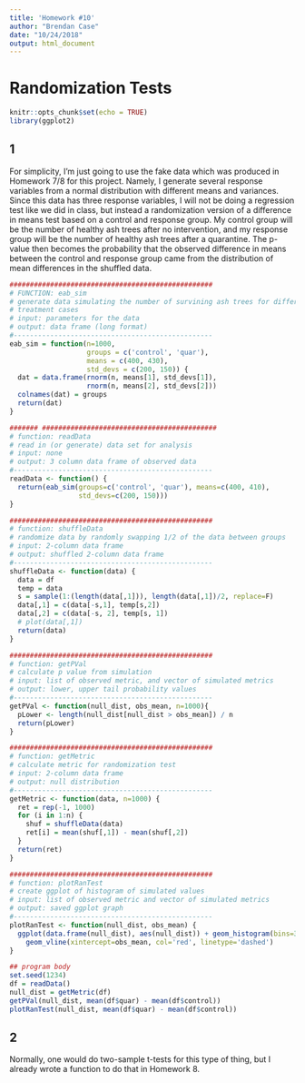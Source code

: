 ```yaml
---
title: 'Homework #10'
author: "Brendan Case"
date: "10/24/2018"
output: html_document
---
```


# Randomization Tests

```r
knitr::opts_chunk$set(echo = TRUE)
library(ggplot2)
```

## 1

For simplicity, I'm just going to use the fake data which was produced in Homework 7/8 for this project. Namely, I generate several response variables from a normal distribution with different means and variances. Since this data has three response variables, I will not be doing a regression test like we did in class, but instead a randomization version of a difference in means test based on a control and response group. My control group will be the number of healthy ash trees after no intervention, and my response group will be the number of healthy ash trees after a quarantine. The p-value then becomes the probability that the observed difference in means between the control and response group came from the distribution of mean differences in the shuffled data.

```r
##################################################
# FUNCTION: eab_sim
# generate data simulating the number of survining ash trees for different
# treatment cases
# input: parameters for the data
# output: data frame (long format)
#------------------------------------------------- 
eab_sim = function(n=1000,
                   groups = c('control', 'quar'),
                   means = c(400, 430),
                   std_devs = c(200, 150)) {
  dat = data.frame(rnorm(n, means[1], std_devs[1]),
                   rnorm(n, means[2], std_devs[2]))
  colnames(dat) = groups
  return(dat)
}
```


```r
####### ###########################################
# function: readData
# read in (or generate) data set for analysis
# input: none
# output: 3 column data frame of observed data
#------------------------------------------------- 
readData <- function() {
  return(eab_sim(groups=c('control', 'quar'), means=c(400, 410),
                 std_devs=c(200, 150)))
}

##################################################
# function: shuffleData
# randomize data by randomly swapping 1/2 of the data between groups
# input: 2-column data frame
# output: shuffled 2-column data frame
#------------------------------------------------- 
shuffleData <- function(data) {
  data = df
  temp = data
  s = sample(1:(length(data[,1])), length(data[,1])/2, replace=F)
  data[,1] = c(data[-s,1], temp[s,2])
  data[,2] = c(data[-s, 2], temp[s, 1])
  # plot(data[,1])
  return(data)
}

##################################################
# function: getPVal
# calculate p value from simulation
# input: list of observed metric, and vector of simulated metrics
# output: lower, upper tail probability values
#------------------------------------------------- 
getPVal <- function(null_dist, obs_mean, n=1000){
  pLower <- length(null_dist[null_dist > obs_mean]) / n
  return(pLower)
}

##################################################
# function: getMetric
# calculate metric for randomization test
# input: 2-column data frame
# output: null distribution
#------------------------------------------------- 
getMetric <- function(data, n=1000) {
  ret = rep(-1, 1000)
  for (i in 1:n) {
    shuf = shuffleData(data)
    ret[i] = mean(shuf[,1]) - mean(shuf[,2])
  }
  return(ret)
}

##################################################
# function: plotRanTest
# create ggplot of histogram of simulated values
# input: list of observed metric and vector of simulated metrics
# output: saved ggplot graph
#------------------------------------------------- 
plotRanTest <- function(null_dist, obs_mean) {
  ggplot(data.frame(null_dist), aes(null_dist)) + geom_histogram(bins=30) +
    geom_vline(xintercept=obs_mean, col='red', linetype='dashed')
}

## program body
set.seed(1234)
df = readData()
null_dist = getMetric(df)
getPVal(null_dist, mean(df$quar) - mean(df$control))
plotRanTest(null_dist, mean(df$quar) - mean(df$control))
```

## 2

Normally, one would do two-sample t-tests for this type of thing, but I already wrote a function to do that in Homework 8.
